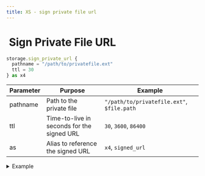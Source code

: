 ```yaml
---
title: XS - sign private file url
---
```


# <img src="../assets/docuBadge (11).png" alt="" data-size="line" /> Sign Private File URL <a href="#xs-signprivateurl" id="xs-signprivateurl"></a>

```javascript
storage.sign_private_url {
  pathname = "/path/to/privatefile.ext"
  ttl = 30
} as x4
```

| Parameter | Purpose                                    | Example                                    |
| --------- | ------------------------------------------ | ------------------------------------------ |
| pathname  | Path to the private file                   | `"/path/to/privatefile.ext"`, `$file.path` |
| ttl       | Time-to-live in seconds for the signed URL | `30`, `3600`, `86400`                      |
| as        | Alias to reference the signed URL          | `x4`, `signed_url`                         |

<details>

<summary>Example</summary>

```javascript
storage.sign_private_url {
  pathname = $private_file.path
  ttl = 3600  // 1 hour
} as temporary_url
```

* Generates a temporary signed URL for accessing private files

</details>
